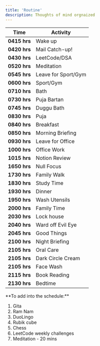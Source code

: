 ```yaml
---
title: 'Routine'
description: Thoughts of mind orgnaized
---
```


| Time | Activity |
| --- | --- |
| **0415 hrs** | Wake up |
| **0420 hrs** | Mail Catch-up! |
| **0430 hrs** | LeetCode/DSA |
| **0520 hrs** | Meditation |
| **0545 hrs** | Leave for Sport/Gym |
| **0600 hrs** | Sport/Gym |
| **0710 hrs** | Bath |
| **0730 hrs** | Puja Bartan |
| **0745 hrs** | Duggu Bath |
| **0830 hrs** | Puja |
| **0840 hrs** | Breakfast |
| **0850 hrs** | Morning Briefing |
| **0930 hrs** | Leave for Office |
| **1000 hrs** | Office Work |
| **1015 hrs** | Notion Review |
| **1650 hrs** | Null Focus |
| **1730 hrs** | Family Walk |
| **1830 hrs** | Study Time |
| **1930 hrs** | Dinner |
| **1950 hrs** | Wash Utensils |
| **2000 hrs** | Family Time |
| **2030 hrs** | Lock house |
| **2040 hrs** | Ward off Evil Eye |
| **2045 hrs** | Good Things |
| **2100 hrs** | Night Briefing |
| **2105 hrs** | Oral Care |
| **2105 hrs** | Dark Circle Cream |
| **2105 hrs** | Face Wash |
| **2115 hrs** | Book Reading |
| **2130 hrs** | Bedtime |


<Note>
**To add into the schedule:**

1. Gita
2. Ram Nam
3. DuoLingo
4. Rubik cube
5. Chess
6. LeetCode weekly challenges
7. Meditation - 20 mins
</Note>